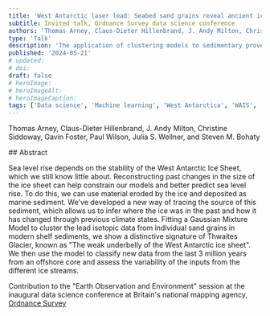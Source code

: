 ```yaml
---
title: 'West Antarctic laser lead: Seabed sand grains reveal ancient ice sheets'
subtitle: Invited talk, Ordnance Survey data science conference
authors: 'Thomas Arney, Claus-Dieter Hillenbrand, J. Andy Milton, Christine Siddoway, Gavin Foster, Paul Wilson, Julia S. Wellner, and Steven M. Bohaty' 
type: 'Talk'
description: 'The application of clustering models to sedimentary provenance proxies for past climate research'
published: '2024-05-21'
# updated: 
# doi:
draft: false
# heroImage:
# heroImageAlt: 
# heroImageCaption: 
tags: ['Data science', 'Machine learning', 'West Antarctica', 'WAIS', 'Pb', 'lead', 'K-feldspar', 'feldspar', 'Kfs', 'Thwaites']
---
```


Thomas Arney, Claus-Dieter Hillenbrand, J. Andy Milton, Christine Siddoway, Gavin Foster, Paul Wilson, Julia S. Wellner, and Steven M. Bohaty


<InfoBox>
## Abstract

Sea level rise depends on the stability of the West Antarctic Ice Sheet, which we still know little about. Reconstructing past changes in the size of the ice sheet can help constrain our models and better predict sea level rise. To do this, we can use material eroded by the ice and deposited as marine sediment. We've developed a new way of tracing the source of this sediment, which allows us to infer where the ice was in the past and how it has changed through previous climate states. Fitting a Gaussian Mixture Model to cluster the lead isotopic data from individual sand grains in modern shelf sediments, we show a distinctive signature of Thwaites Glacier, known as "The weak underbelly of the West Antarctic ice sheet". We then use the model to classify new data from the last 3 million years from an offshore core and assess the variability of the inputs from the different ice streams.
</InfoBox>

Contribution to the "Earth Observation and Environment" session at the inaugural data science conference at Britain's national mapping agency, [Ordnance Survey](https://www.ordnancesurvey.co.uk/)